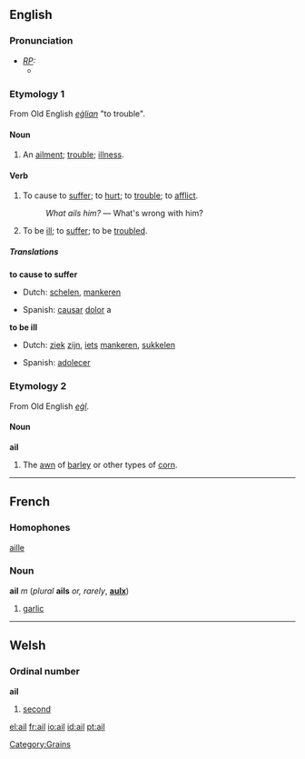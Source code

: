 ==English==
===Pronunciation===
* ''[[RP]]:''
** {{IPA|/eɪl/}}

===Etymology 1===
From Old English ''[[eġlian]]'' "to trouble".

====Noun====
{{en-noun-reg}}
# An [[ailment]]; [[trouble]]; [[illness]].

====Verb====
{{en-infl-reg-consonant|ail||}}
# {{transitive}} To cause to [[suffer]]; to [[hurt]]; to [[trouble]]; to [[afflict]].
#: ''What ails him?'' &mdash; What's wrong with him?
# {{intransitive}} To be [[ill]]; to [[suffer]]; to be [[troubled]].

=====Translations=====
'''to cause to suffer'''
{{top}}
* Dutch: [[schelen]], [[mankeren]]
{{mid}}
* Spanish: [[causar]] [[dolor]] a
{{bottom}}

'''to be ill'''
{{top}}
* Dutch: [[ziek]] [[zijn]], [[iets]] [[mankeren]], [[sukkelen]]
{{mid}}
* Spanish: [[adolecer]]
{{bottom}}

===Etymology 2===
From Old English ''[[eġl]]''.

====Noun====
'''ail'''
# The [[awn]] of [[barley]] or other types of [[corn]].


----
==French==
===Homophones===
[[aille]]
===Noun===

'''ail''' ''m'' (''plural'' '''ails''' ''or, rarely'', '''[[aulx]]''')
#[[garlic]]

----

==Welsh==
===Ordinal number===
'''ail'''

#[[second]]

[[Category:Grains]]

[[el:ail]]
[[fr:ail]]
[[io:ail]]
[[id:ail]]
[[pt:ail]]